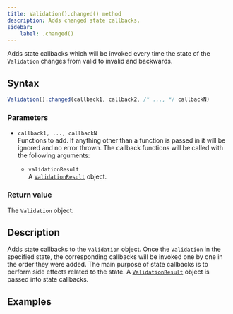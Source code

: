 ```yaml
---
title: Validation().changed() method
description: Adds changed state callbacks.
sidebar:
    label: .changed()
---
```



Adds state callbacks which will be invoked every time the state of the `Validation` changes from valid to invalid and backwards.

## Syntax

```js
Validation().changed(callback1, callback2, /* ..., */ callbackN)
```

### Parameters

- `callback1, ..., callbackN`
<br/> Functions to add. If anything other than a function is passed in it will be ignored and no error thrown. The callback functions will be called with the following arguments:

    - `validationResult` 
    <br/> A [`ValidationResult`](/api/validation-result) object. 

### Return value

The `Validation` object. 

## Description

Adds state callbacks to the `Validation` object. Once the `Validation` in the specified state, the corresponding callbacks will be invoked one by one in the order they were added. The main purpose of state callbacks is to perform side effects related to the state. A [`ValidationResult`](/api/validation-result) object is passed into state callbacks.

## Examples

<Code code={changedCode} lang='js'/>
